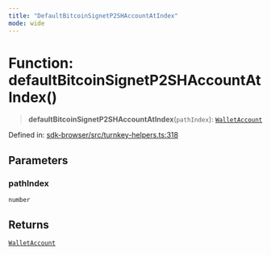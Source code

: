 ```yaml
---
title: "DefaultBitcoinSignetP2SHAccountAtIndex"
mode: wide
---
```

  
# Function: defaultBitcoinSignetP2SHAccountAtIndex()

> **defaultBitcoinSignetP2SHAccountAtIndex**(`pathIndex`): [`WalletAccount`](../WalletAccount/readme)

Defined in: [sdk-browser/src/turnkey-helpers.ts:318](https://github.com/tkhq/sdk/blob/ee72856c3f450731d7501ab05001215768b71500/packages/sdk-browser/src/turnkey-helpers.ts#L318)

## Parameters

### pathIndex

`number`

## Returns

[`WalletAccount`](../WalletAccount/readme)

